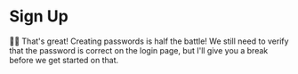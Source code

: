 # Sign Up

👨‍💼 That's great! Creating passwords is half the battle! We still need to verify
that the password is correct on the login page, but I'll give you a break before
we get started on that.
